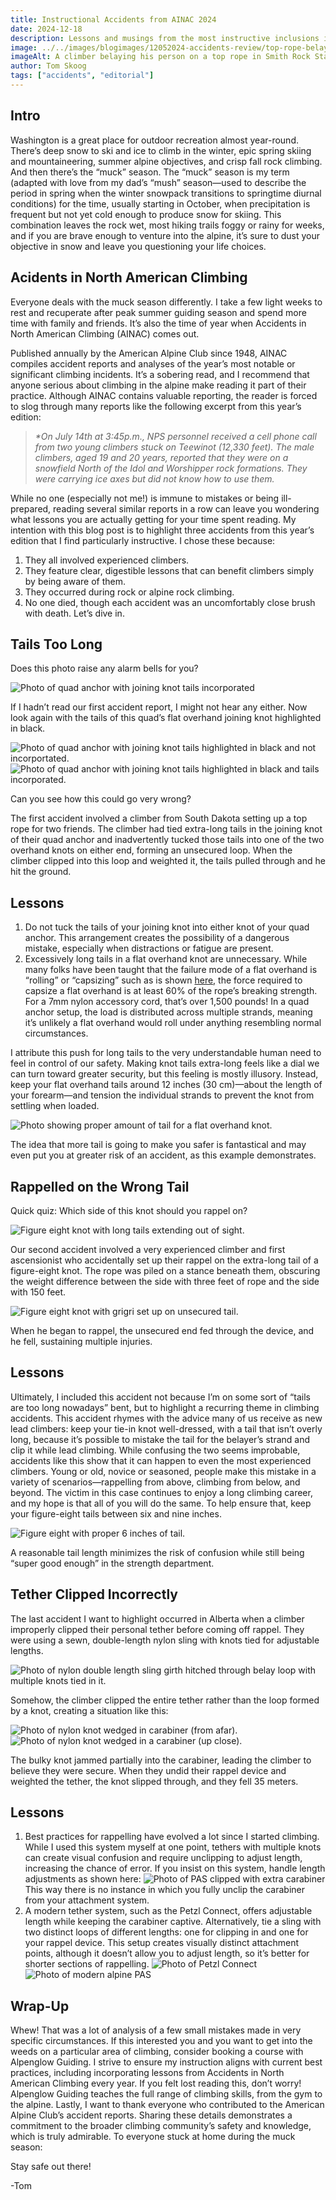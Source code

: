 ```yaml
---
title: Instructional Accidents from AINAC 2024
date: 2024-12-18
description: Lessons and musings from the most instructive inclusions in this year’s “Accidents in North American Climbing”.
image: ../../images/blogimages/12052024-accidents-review/top-rope-belay.webp
imageAlt: A climber belaying his person on a top rope in Smith Rock State Park, Oregon.
author: Tom Skoog
tags: ["accidents", "editorial"]
---
```


## Intro
Washington is a great place for outdoor recreation almost year-round. There’s deep snow to ski and ice to climb in the winter, epic spring skiing and mountaineering, summer alpine objectives, and crisp fall rock climbing. And then there’s the “muck” season.
The “muck” season is my term (adapted with love from my dad’s “mush” season—used to describe the period in spring when the winter snowpack transitions to springtime diurnal conditions) for the time, usually starting in October, when precipitation is frequent but not yet cold enough to produce snow for skiing. This combination leaves the rock wet, most hiking trails foggy or rainy for weeks, and if you are brave enough to venture into the alpine, it’s sure to dust your objective in snow and leave you questioning your life choices.


## Acidents in North American Climbing
Everyone deals with the muck season differently. I take a few light weeks to rest and recuperate after peak summer guiding season and spend more time with family and friends. It’s also the time of year when Accidents in North American Climbing (AINAC) comes out. 

Published annually by the American Alpine Club since 1948, AINAC compiles accident reports and analyses of the year’s most notable or significant climbing incidents. It’s a sobering read, and I recommend that anyone serious about climbing in the alpine make reading it part of their practice.
Although AINAC contains valuable reporting, the reader is forced to slog through many reports like the following excerpt from this year’s edition: 
>_*On July 14th at 3:45p.m., NPS personnel received a cell phone call from two young climbers stuck on Teewinot (12,330 feet). The male climbers, aged 19 and 20 years, reported that they were on a snowfield North of the Idol and Worshipper rock formations. They were carrying ice axes but did not know how to use them._

While no one (especially not me!) is immune to mistakes or being ill-prepared, reading several similar reports in a row can leave you wondering what lessons you are actually getting for your time spent reading. My intention with this blog post is to highlight three accidents from this year’s edition that I find particularly instructive. I chose these because:
1.	They all involved experienced climbers.
2.	They feature clear, digestible lessons that can benefit climbers simply by being aware of them.
3.	They occurred during rock or alpine rock climbing.
4.	No one died, though each accident was an uncomfortably close brush with death.
Let’s dive in.

## Tails Too Long
Does this photo raise any alarm bells for you?

![Photo of quad anchor with joining knot tails incorporated](../../images/blogimages/12052024-accidents-review/quad-long-tails-incorporated-no-highlight.jpg)

If I hadn’t read our first accident report, I might not hear any either. 
Now look again with the tails of this quad’s flat overhand joining knot highlighted in black. 

![Photo of quad anchor with joining knot tails highlighted in black and not incorportated.](../../images/blogimages/12052024-accidents-review/quad-long-tails-highlighted.jpg)
![Photo of quad anchor with joining knot tails highlighted in black and tails incorporated.](../../images/blogimages/12052024-accidents-review/quad-tails-incorporated-highlighted.jpg)

Can you see how this could go very wrong?

The first accident involved a climber from South Dakota setting up a top rope for two friends. The climber had tied extra-long tails in the joining knot of their quad anchor and inadvertently tucked those tails into one of the two overhand knots on either end, forming an unsecured loop. When the climber clipped into this loop and weighted it, the tails pulled through and he hit the ground.

<BlogVideo src="12052024-accidents-review/quad-failure.webm" />

## Lessons
1.	Do not tuck the tails of your joining knot into either knot of your quad anchor. This arrangement creates the possibility of a dangerous mistake, especially when distractions or fatigue are present.
2.	Excessively long tails in a flat overhand knot are unnecessary. While many folks have been taught that the failure mode of a flat overhand is “rolling” or “capsizing” such as is shown [here,](https://www.youtube.com/watch?v=qONWJXMc210) the force required to capsize a flat overhand is at least 60% of the rope’s breaking strength. For a 7mm nylon accessory cord, that’s over 1,500 pounds! In a quad anchor setup, the load is distributed across multiple strands, meaning it’s unlikely a flat overhand would roll under anything resembling normal circumstances.

I attribute this push for long tails to the very understandable human need to feel in control of our safety. Making knot tails extra-long feels like a dial we can turn toward greater security, but this feeling is mostly illusory. Instead, keep your flat overhand tails around 12 inches (30 cm)—about the length of your forearm—and tension the individual strands to prevent the knot from settling when loaded.
 
![Photo showing proper amount of tail for a flat overhand knot.](../../images/blogimages/12052024-accidents-review/quad-correct-length-tail.jpg)
 
 The idea that more tail is going to make you safer is fantastical and may even put you at greater risk of an accident, as this example demonstrates.

 ## Rappelled on the Wrong Tail

 Quick quiz: Which side of this knot should you rappel on? 
 
 ![Figure eight knot with long tails extending out of sight.](../../images/blogimages/12052024-accidents-review/figure-8-long-tails.jpg)

 Our second accident involved a very experienced climber and first ascensionist who accidentally set up their rappel on the extra-long tail of a figure-eight knot. The rope was piled on a stance beneath them, obscuring the weight difference between the side with three feet of rope and the side with 150 feet.
 
 ![Figure eight knot with grigri set up on unsecured tail.](../../images/blogimages/12052024-accidents-review/figure-8-long-tail-failure-mode.jpg)
  
  When he began to rappel, the unsecured end fed through the device, and he fell, sustaining multiple injuries.

 ## Lessons
Ultimately, I included this accident not because I’m on some sort of “tails are too long nowadays” bent, but to highlight a recurring theme in climbing accidents. This accident rhymes with the advice many of us receive as new lead climbers: keep your tie-in knot well-dressed, with a tail that isn’t overly long, because it’s possible to mistake the tail for the belayer’s strand and clip it while lead climbing. While confusing the two seems improbable, accidents like this show that it can happen to even the most experienced climbers. Young or old, novice or seasoned, people make this mistake in a variety of scenarios—rappelling from above, climbing from below, and beyond.
The victim in this case continues to enjoy a long climbing career, and my hope is that all of you will do the same. To help ensure that, keep your figure-eight tails between six and nine inches. 

![Figure eight with proper 6 inches of tail.](../../images/blogimages/12052024-accidents-review/figure-8-correct-tail-length.jpg) 

A reasonable tail length minimizes the risk of confusion while still being “super good enough” in the strength department. 

## Tether Clipped Incorrectly
The last accident I want to highlight occurred in Alberta when a climber improperly clipped their personal tether before coming off rappel. They were using a sewn, double-length nylon sling with knots tied for adjustable lengths. 

![Photo of nylon double length sling girth hitched through belay loop with multiple knots tied in it.](../../images/blogimages/12052024-accidents-review/nylon-pas-girth-hitch-with-knots.jpg)

Somehow, the climber clipped the entire tether rather than the loop formed by a knot, creating a situation like this: 

![Photo of nylon knot wedged in carabiner (from afar).](../../images/blogimages/12052024-accidents-review/pas-failure-from-afar.jpg)
![Photo of nylon knot wedged in a carabiner (up close).](../../images/blogimages/12052024-accidents-review/pas-failure-close-up.jpg) 

The bulky knot jammed partially into the carabiner, leading the climber to believe they were secure. When they undid their rappel device and weighted the tether, the knot slipped through, and they fell 35 meters.

## Lessons
1.	Best practices for rappelling have evolved a lot since I started climbing. While I used this system myself at one point, tethers with multiple knots can create visual confusion and require unclipping to adjust length, increasing the chance of error. If you insist on this system, handle length adjustments as shown here: 
![Photo of PAS clipped with extra carabiner](../../images/blogimages/12052024-accidents-review/nylon-pas-with-two-lockers.jpg) 
This way there is no instance in which you fully unclip the carabiner from your attachment system.
2.	A modern tether system, such as the Petzl Connect, offers adjustable length while keeping the carabiner captive. Alternatively, tie a sling with two distinct loops of different lengths: one for clipping in and one for your rappel device. This setup creates visually distinct attachment points, although it doesn’t allow you to adjust length, so it’s better for shorter sections of rappelling.
![Photo of Petzl Connect](../../images/blogimages/12052024-accidents-review/pas-petzl-connect.jpg)
![Photo of modern alpine PAS](../../images/blogimages/12052024-accidents-review/dyneema-pas-offset-basket.jpg)

## Wrap-Up
Whew! That was a lot of analysis of a few small mistakes made in very specific circumstances. If this interested you and you want to get into the weeds on a particular area of climbing, consider booking a course with Alpenglow Guiding. I strive to ensure my instruction aligns with current best practices, including incorporating lessons from Accidents in North American Climbing every year. If you felt lost reading this, don’t worry! Alpenglow Guiding teaches the full range of climbing skills, from the gym to the alpine.
Lastly, I want to thank everyone who contributed to the American Alpine Club’s accident reports. Sharing these details demonstrates a commitment to the broader climbing community’s safety and knowledge, which is truly admirable. To everyone stuck at home during the muck season: 

Stay safe out there!

-Tom
